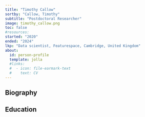 ```yaml
---
title: "Timothy Callow"
sortby: "Callow, Timothy"
subtitle: "Postdoctoral Researcher"
image: timothy_callow.png
toc: false
#resources: 
started: "2020"
ended: "2024"
lkp: "Data scientist, Featurespace, Cambridge, United Kingdom"
about:
  id: person-profile
  template: jolla
  #links:
  #  - icon: file-earmark-text
  #    text: CV
---
```


:::{#person-profile}
:::

## Biography

## Education